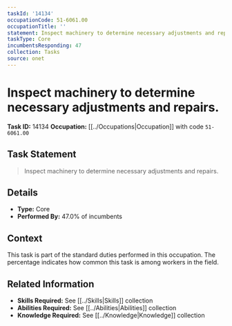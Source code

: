 ```yaml
---
taskId: '14134'
occupationCode: 51-6061.00
occupationTitle: ''
statement: Inspect machinery to determine necessary adjustments and repairs.
taskType: Core
incumbentsResponding: 47
collection: Tasks
source: onet
---
```

# Inspect machinery to determine necessary adjustments and repairs.

**Task ID:** 14134
**Occupation:** [[../Occupations|Occupation]] with code `51-6061.00`

## Task Statement

> Inspect machinery to determine necessary adjustments and repairs.

## Details

- **Type:** Core
- **Performed By:** 47.0% of incumbents

## Context

This task is part of the standard duties performed in this occupation. The percentage indicates how common this task is among workers in the field.

## Related Information

- **Skills Required:** See [[../Skills|Skills]] collection
- **Abilities Required:** See [[../Abilities|Abilities]] collection
- **Knowledge Required:** See [[../Knowledge|Knowledge]] collection
